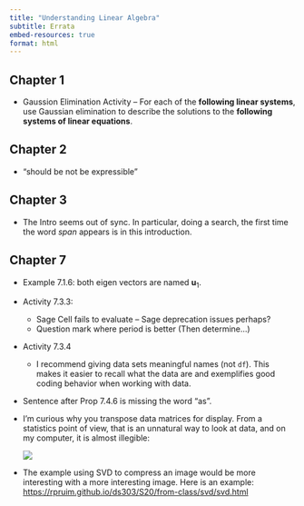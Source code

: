 ```yaml
---
title: "Understanding Linear Algebra"
subtitle: Errata
embed-resources: true
format: html
---
```


\def\vec#1{{\boldsymbol #1}}

## Chapter 1

* Gaussion Elimination Activity --  For each of the **following linear systems**, use Gaussian elimination to describe the solutions to the **following systems of linear equations**.

## Chapter 2

* "should be not be expressible"

## Chapter 3

* The Intro seems out of sync.  In particular, doing a search, the first time the word *span* 
appears is in this introduction.

## Chapter 7

* Example 7.1.6: both eigen vectors are named $\vec{u}_1$.

* Activity 7.3.3: 

    * Sage Cell fails to evaluate -- Sage deprecation issues perhaps?
    * Question mark where period is better (Then determine...)
    
* Activity 7.3.4

    * I recommend giving data sets meaningful names (not `df`). This makes it easier
    to recall what the data are and exemplifies good coding behavior when working with data.
    
* Sentence after Prop 7.4.6 is missing the word "as".

* I'm curious why you transpose data matrices for display. From a statistics point of view, that is an unnatural way to look at data, and on my computer, it is almost illegible:


    ![](images/transposed-data-matrix.png)

* The example using SVD to compress an image would be more interesting with a more interesting image.  Here is an example: <https://rpruim.github.io/ds303/S20/from-class/svd/svd.html>


